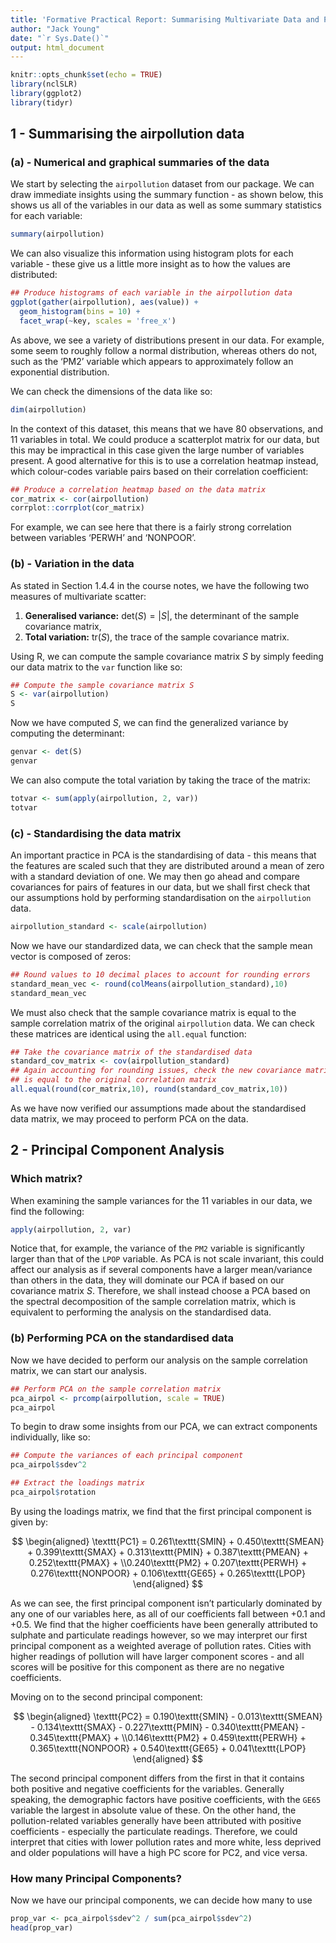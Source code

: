 ```yaml
---
title: 'Formative Practical Report: Summarising Multivariate Data and PCA'
author: "Jack Young"
date: "`r Sys.Date()`"
output: html_document
---
```


```r
knitr::opts_chunk$set(echo = TRUE)
library(nclSLR)
library(ggplot2)
library(tidyr)
```

## 1 - Summarising the airpollution data

### (a) - Numerical and graphical summaries of the data

We start by selecting the `airpollution` dataset from our package. We can draw immediate insights using the summary function - as shown below, this shows us all of the variables in our data as well as some summary statistics for each variable:

```r
summary(airpollution)
```

We can also visualize this information using histogram plots for each variable - 
these give us a little more insight as to how the values are distributed:
```r
## Produce histograms of each variable in the airpollution data
ggplot(gather(airpollution), aes(value)) +
  geom_histogram(bins = 10) +
  facet_wrap(~key, scales = 'free_x')

```

As above, we see a variety of distributions present in our data. For example,
some seem to roughly follow a normal distribution, whereas others do not, such
as the 'PM2' variable which appears to approximately follow an exponential
distribution.

We can check the dimensions of the data like so:
```r
dim(airpollution)
```

In the context of this dataset, this means that we have 80 observations, and 11
variables in total. We could produce a scatterplot matrix for our data, but this
may be impractical in this case given the large number of variables present. A
good alternative for this is to use a correlation heatmap instead, which
colour-codes variable pairs based on their correlation coefficient:

```r
## Produce a correlation heatmap based on the data matrix
cor_matrix <- cor(airpollution)
corrplot::corrplot(cor_matrix)
```

For example, we can see here that there is a fairly strong correlation between
variables 'PERWH' and 'NONPOOR'.

### (b) - Variation in the data

As stated in Section 1.4.4 in the course notes, we have the following two 
measures of multivariate scatter:

1. **Generalised variance:** $\text{det}(S) = \lvert S\rvert$, the determinant
of the sample covariance matrix,
2. **Total variation:** $\text{tr}(S)$, the trace of the sample covariance
matrix.

Using R, we can compute the sample covariance matrix $S$ by simply feeding
our data matrix to the `var` function like so:

```r
## Compute the sample covariance matrix S
S <- var(airpollution)
S
```

Now we have computed $S$, we can find the generalized variance by computing the
determinant:

```r
genvar <- det(S)
genvar
```
We can also compute the total variation by taking the trace of the matrix:
```r
totvar <- sum(apply(airpollution, 2, var))
totvar
```

### (c) - Standardising the data matrix

An important practice in PCA is the standardising of data - this means that
the features are scaled such that they are distributed around a mean of zero
with a standard deviation of one. We may then go ahead and compare covariances
for pairs of features in our data, but we shall first check that our assumptions
hold by performing standardisation on the `airpollution` data.

```r
airpollution_standard <- scale(airpollution)
```

Now we have our standardized data, we can check that the sample mean vector is
composed of zeros:

```r
## Round values to 10 decimal places to account for rounding errors
standard_mean_vec <- round(colMeans(airpollution_standard),10)
standard_mean_vec
```

We must also check that the sample covariance matrix
is equal to the sample correlation matrix of the original `airpollution` data.
We can check these matrices are identical using the `all.equal` function:

```r
## Take the covariance matrix of the standardised data
standard_cov_matrix <- cov(airpollution_standard)
## Again accounting for rounding issues, check the new covariance matrix
## is equal to the original correlation matrix
all.equal(round(cor_matrix,10), round(standard_cov_matrix,10))
```

As we have now verified our assumptions made about the standardised data matrix,
we may proceed to perform PCA on the data.

## 2 - Principal Component Analysis

### Which matrix?

When examining the sample variances for the 11 variables in our data, we find
the following:

```r
apply(airpollution, 2, var)
```

Notice that, for example, the variance of the `PM2` variable is significantly
larger than that of the `LPOP` variable. As PCA is not
scale invariant, this could affect our analysis as if several components have
a larger mean/variance than others in the data, they will dominate our PCA if
based on our covariance matrix $S$. Therefore, we shall instead choose a PCA 
based on the spectral decomposition of the sample correlation matrix, which is
equivalent to performing the analysis on the standardised data.

### (b) Performing PCA on the standardised data

Now we have decided to perform our analysis on the sample correlation matrix,
we can start our analysis.

```r
## Perform PCA on the sample correlation matrix
pca_airpol <- prcomp(airpollution, scale = TRUE)
pca_airpol
```
To begin to draw some insights from our PCA, we can extract components
individually, like so:
```r
## Compute the variances of each principal component
pca_airpol$sdev^2

## Extract the loadings matrix
pca_airpol$rotation

```
By using the loadings matrix, we find that the first principal component is
given by:

$$
\begin{aligned}
  \texttt{PC1} = 0.261\texttt{SMIN} + 0.450\texttt{SMEAN} + 0.399\texttt{SMAX} + 0.313\texttt{PMIN}  + 0.387\texttt{PMEAN} + 0.252\texttt{PMAX} + \\0.240\texttt{PM2} + 0.207\texttt{PERWH} + 0.276\texttt{NONPOOR} + 0.106\texttt{GE65} + 0.265\texttt{LPOP}
\end{aligned}
$$

As we can see, the first principal component isn't particularly dominated by any
one of our variables here, as all of our coefficients fall between $+0.1$ and
$+0.5$. We find that the higher coefficients have been generally attributed to
sulphate and particulate readings however, so we may interpret our first
principal component as a weighted average of pollution rates. Cities with
higher readings of pollution will have larger component scores - and all scores
will be positive for this component as there are no negative coefficients.

Moving on to the second principal component:

$$
\begin{aligned}
  \texttt{PC2} = 0.190\texttt{SMIN} - 0.013\texttt{SMEAN} - 0.134\texttt{SMAX} - 0.227\texttt{PMIN}  - 0.340\texttt{PMEAN} - 0.345\texttt{PMAX} + \\0.146\texttt{PM2} + 0.459\texttt{PERWH} + 0.365\texttt{NONPOOR} + 0.540\texttt{GE65} + 0.041\texttt{LPOP}
\end{aligned}
$$

The second principal component differs from the first in that it contains both
positive and negative coefficients for the variables. Generally speaking, the
demographic factors have positive coefficients, with the `GE65` variable the
largest in absolute value of these. On the other hand, the pollution-related
variables generally have been attributed with positive coefficients - especially
the particulate readings. Therefore, we could interpret that cities with lower
pollution rates and more white, less deprived and older populations will have
a high PC score for PC2, and vice versa.

### How many Principal Components?

Now we have our principal components, we can decide how many to use 

```r
prop_var <- pca_airpol$sdev^2 / sum(pca_airpol$sdev^2)
head(prop_var)

```

